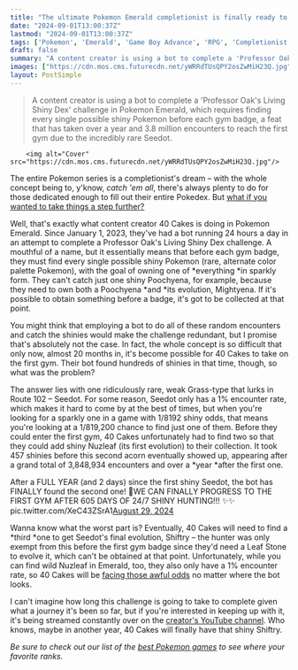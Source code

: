 ```yaml
---
title: "The ultimate Pokemon Emerald completionist is finally ready to tackle the first gym after 20 months of hunting shinies for a challenge so brutal even using a bot barely helps"
date: "2024-09-01T13:00:37Z"
lastmod: "2024-09-01T13:00:37Z"
tags: ['Pokemon', 'Emerald', 'Game Boy Advance', 'RPG', 'Completionist', 'Shiny Hunting', 'Streaming']
draft: false
summary: "A content creator is using a bot to complete a 'Professor Oak's Living Shiny Dex' challenge in Pokemon Emerald, which requires finding every single possible shiny Pokemon before each gym badge, a feat that has taken over a year and 3.8 million encounters to reach the first gym due to the incredibly rare Seedot."
images: ["https://cdn.mos.cms.futurecdn.net/yWRRdTUsQPY2osZwMiH23Q.jpg"]
layout: PostSimple
---
```

> A content creator is using a bot to complete a 'Professor Oak's Living Shiny Dex' challenge in Pokemon Emerald, which requires finding every single possible shiny Pokemon before each gym badge, a feat that has taken over a year and 3.8 million encounters to reach the first gym due to the incredibly rare Seedot.


        <img alt="Cover" src="https://cdn.mos.cms.futurecdn.net/yWRRdTUsQPY2osZwMiH23Q.jpg"/>
        
The entire Pokemon series is a completionist's dream – with the whole concept being to, y'know, *catch 'em all*, there's always plenty to do for those dedicated enough to fill out their entire Pokedex. But [<u>what if you wanted to take things a step further?</u>](https://www.gamesradar.com/games/pokemon/pokemon-professor-estimates-itd-take-you-over-81-sextillion-years-to-truly-100-emerald-long-enough-for-the-sun-to-explode-over-10-trillion-times/)

Well, that's exactly what content creator 40 Cakes is doing in Pokemon Emerald. Since January 1, 2023, they've had a bot running 24 hours a day in an attempt to complete a Professor Oak's Living Shiny Dex challenge. A mouthful of a name, but it essentially means that before each gym badge, they must find every single possible shiny Pokemon (rare, alternate color palette Pokemon), with the goal of owning one of *everything *in sparkly form. They can't catch just one shiny Poochyena, for example, because they need to own both a Poochyena *and *its evolution, Mightyena. If it's possible to obtain something before a badge, it's got to be collected at that point. 

You might think that employing a bot to do all of these random encounters and catch the shinies would make the challenge redundant, but I promise that's absolutely not the case. In fact, the whole concept is so difficult that only now, almost 20 months in, it's become possible for 40 Cakes to take on the first gym. Their bot found hundreds of shinies in that time, though, so what was the problem?

The answer lies with one ridiculously rare, weak Grass-type that lurks in Route 102 – Seedot. For some reason, Seedot only has a 1% encounter rate, which makes it hard to come by at the best of times, but when you're looking for a sparkly one in a game with 1/8192 shiny odds, that means you're looking at a 1/819,200 chance to find just one of them. Before they could enter the first gym, 40 Cakes unfortunately had to find two so that they could add shiny Nuzleaf (its first evolution) to their collection. It took 457 shinies before this second acorn eventually showed up, appearing after a grand total of 3,848,934 encounters and over a *year *after the first one.

After a FULL YEAR (and 2 days) since the first shiny Seedot, the bot has FINALLY found the second one! 🎉WE CAN FINALLY PROGRESS TO THE FIRST GYM AFTER 605 DAYS OF 24/7 SHINY HUNTING!!! ✨✨ pic.twitter.com/XeC43ZSrA1[August 29, 2024](https://twitter.com/40_Cakes/status/1828948932124446722)

Wanna know what the worst part is? Eventually, 40 Cakes will need to find a *third *one to get Seedot's final evolution, Shiftry – the hunter was only exempt from this before the first gym badge since they'd need a Leaf Stone to evolve it, which can't be obtained at that point. Unfortunately, while you can find wild Nuzleaf in Emerald, too, they also only have a 1% encounter rate, so 40 Cakes will be [<u>facing those awful odds</u>](https://www.gamesradar.com/games/pokemon/defying-all-odds-the-luckiest-and-unluckiest-pokemon-player-finds-2-shiny-starters-at-the-same-time-and-then-immediately-loses-them-both/) no matter where the bot looks. 

I can't imagine how long this challenge is going to take to complete given what a journey it's been so far, but if you're interested in keeping up with it, it's being streamed constantly over on the [<u>creator's YouTube channel</u>](https://www.youtube.com/live/W6OOnrx8g58). Who knows, maybe in another year, 40 Cakes will finally have that shiny Shiftry.

*Be sure to check out our list of the *[<u><em>best Pokemon games</em></u>](https://www.gamesradar.com/best-pokemon-games/)* to see where your favorite ranks.* 
        